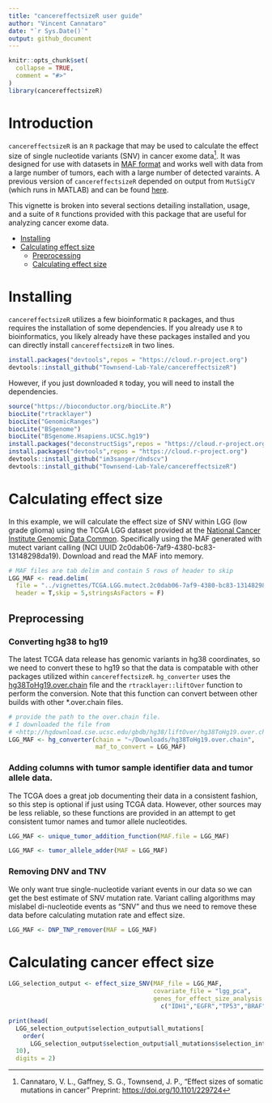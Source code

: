 ```yaml
---
title: "cancereffectsizeR user guide"
author: "Vincent Cannataro"
date: "`r Sys.Date()`"
output: github_document
---
```


```r
knitr::opts_chunk$set(
  collapse = TRUE,
  comment = "#>"
)
library(cancereffectsizeR)
```

# Introduction

`cancereffectsizeR` is an `R` package that may be used to calculate the effect size of single nucleotide variants (SNV) in cancer exome data[^1]. It was designed for use with datasets in [MAF format](https://docs.gdc.cancer.gov/Data/File_Formats/MAF_Format/) and works well with data from a large number of tumors, each with a large number of detected varaints. A previous version of `cancereffectsizeR` depended on output from `MutSigCV` (which runs in MATLAB) and can be found [here](https://github.com/Townsend-Lab-Yale/SNV_selection_intensity).  

This vignette is broken into several sections detailing installation, usage, and a suite of `R` functions provided with this package that are useful for analyzing cancer exome data. 

[^1]: Cannataro, V. L., Gaffney, S. G., Townsend, J. P., “Effect sizes of somatic mutations in cancer" Preprint: <https://doi.org/10.1101/229724> 

* [Installing](#install) 
* [Calculating effect size](#effectsizecalc)
    + [Preprocessing](#preprocess)
    + [Calculating effect size](#effectsizecalc)

# Installing {#install}

`cancereffectsizeR` utilizes a few bioinformatic `R` packages, and thus requires the installation of some dependencies. If you already use `R` to bioinformatics, you likely already have these packages installed and you can directly install `cancereffectsizeR` in two lines.  

```r
install.packages("devtools",repos = "https://cloud.r-project.org")
devtools::install_github("Townsend-Lab-Yale/cancereffectsizeR")
```

However, if you just downloaded `R` today, you will need to install the dependencies.

```r
source("https://bioconductor.org/biocLite.R")
biocLite("rtracklayer")
biocLite("GenomicRanges")
biocLite("BSgenome")
biocLite("BSgenome.Hsapiens.UCSC.hg19")
install.packages("deconstructSigs",repos = "https://cloud.r-project.org")
install.packages("devtools",repos = "https://cloud.r-project.org")
devtools::install_github("im3sanger/dndscv")
devtools::install_github("Townsend-Lab-Yale/cancereffectsizeR")
```

# Calculating effect size {#effectsizecalc}

In this example, we will calculate the effect size of SNV within LGG (low grade glioma) using the TCGA LGG dataset provided at the [National Cancer Institute Genomic Data Common](https://portal.gdc.cancer.gov/). Specifically using the MAF generated with mutect variant calling (NCI UUID 2c0dab06-7af9-4380-bc83-13148298da19). Download and read the MAF into memory. 

```r
# MAF files are tab delim and contain 5 rows of header to skip
LGG_MAF <- read.delim(
  file = "../vignettes/TCGA.LGG.mutect.2c0dab06-7af9-4380-bc83-13148298da19.DR-7.0.somatic.maf",
  header = T,skip = 5,stringsAsFactors = F)
```

## Preprocessing {#preprocess}

### Converting hg38 to hg19

The latest TCGA data release has genomic variants in hg38 coordinates, so we need to convert these to hg19 so that the data is compatable with other packages utilized within `cancereffectsizeR`. `hg_converter` uses the [hg38ToHg19.over.chain](http://hgdownload.cse.ucsc.edu/gbdb/hg38/liftOver/hg38ToHg19.over.chain.gz) file and the `rtracklayer::liftOver` function to perform the conversion. Note that this function can convert between other builds with other *.over.chain files.

```r
# provide the path to the over.chain file. 
# I downloaded the file from 
# <http://hgdownload.cse.ucsc.edu/gbdb/hg38/liftOver/hg38ToHg19.over.chain.gz>
LGG_MAF <- hg_converter(chain = "~/Downloads/hg38ToHg19.over.chain",
                        maf_to_convert = LGG_MAF)
```


### Adding columns with tumor sample identifier data and tumor allele data. 

The TCGA does a great job documenting their data in a consistent fashion, so this step is optional if just using TCGA data. However, other sources may be less reliable, so these functions are provided in an attempt to get consistent tumor names and tumor allele nucleotides. 

```r
LGG_MAF <- unique_tumor_addition_function(MAF.file = LGG_MAF)
```


```r
LGG_MAF <- tumor_allele_adder(MAF = LGG_MAF)
```

### Removing DNV and TNV

We only want true single-nucleotide variant events in our data so we can get the best estimate of SNV mutation rate. Variant calling algorithms may mislabel di-nucleotide events as "SNV" and thus we need to remove these data before calculating mutation rate and effect size. 

```r
LGG_MAF <- DNP_TNP_remover(MAF = LGG_MAF)
```

# Calculating cancer effect size {#effectsizecalc}

```r
LGG_selection_output <- effect_size_SNV(MAF_file = LGG_MAF,
                                        covariate_file = "lgg_pca",
                                        genes_for_effect_size_analysis =
                                          c("IDH1","EGFR","TP53","BRAF"))

```


```r
print(head(
  LGG_selection_output$selection_output$all_mutations[
    order(
      LGG_selection_output$selection_output$all_mutations$selection_intensity,decreasing = T),],
  10),
  digits = 2)

```

